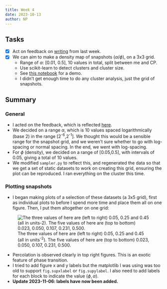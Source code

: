 ```yaml
---
title: Week 4
date: 2023-10-13
author: NP
---
```


## Tasks

- [x] Act on feedback on [writing](../writings/motivation.qmd) from last week.
- [x] We can aim to make a density map of snapshots ($\alpha / \phi$), on a 3x3 grid.
  - Range of $\alpha$: \[0.01, 0.5\], 10 values in total, split between me
    and CP.
  - Use scikit-learn to detect clusters and cluster size.
  - See [this notebook](../shared/ftnotes/label.ipynb) for a demo.
  - I didn't get enough time to do any cluster analysis, just the grid of snapshots.

## Summary

### General

- I acted on the feedback, which is reflected [here](../writings/motivation.qmd).
- We decided on a range $\alpha$, which is 10 values spaced logarithmically
  (base 2) in the range \[2^-6^,2^-1^\]. We thought this would be a sensible
  range for the snapshot grid, and we weren't sure whether to go with
  log-spacing or normal spacing. In the end, we went with log-spacing.
- For $\phi$ (density), we decided on a range of \[0.05,0.5\], with intervals of 0.05,
  giving a total of 10 values.
- We modified `sampler.py` to reflect this, and regenerated the data so that we
  get a set of static datasets to work on creating this grid, ensuring the plot
  can be reproduced. I ran everything on the cluster this time.

### Plotting snapshots

- I began making plots of a selection of these datasets (a 3x5 grid), first as
  individual plots to before I spend more time and place them all on one figure.
  Then, I put them altogether on one grid:

![The three values of  here are (left to right) 0.05, 0.25 and 0.45 (all
in units^-2^). The five values of  here are (top to bottom) 0.023,
0.050, 0.107, 0.231, 0.500.](../assets/grid.png)

- Percolation is observed clearly in top right figures. This is an exotic
  feature of phase transition.
- I tried to add figure x and y labels but the matplotlib I was using was too old
  to support `fig.supxlabel` or `fig.supylabel`. I also need to add labels for each
  block to indicate the value $(\phi, \alpha)$.
- **Update 2023-11-06: labels have now been added.**
